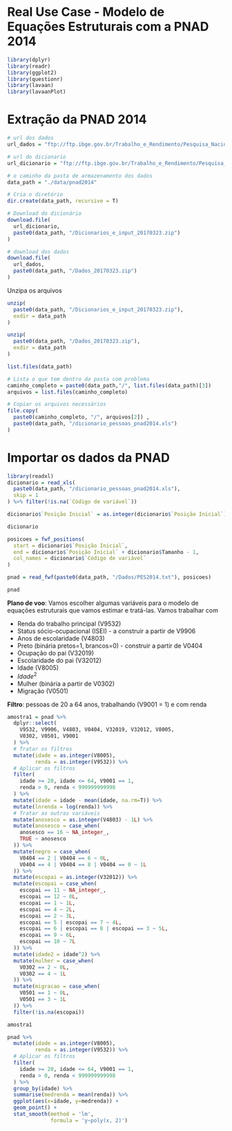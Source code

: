 # Real Use Case - Modelo de Equações Estruturais com a PNAD 2014

```r
library(dplyr)
library(readr)
library(ggplot2)
library(questionr)
library(lavaan)
library(lavaanPlot)
```

# Extração da PNAD 2014

```r
# url dos dados
url_dados = "ftp://ftp.ibge.gov.br/Trabalho_e_Rendimento/Pesquisa_Nacional_por_Amostra_de_Domicilios_anual/microdados/2014/Dados_20170323.zip"

# url do dicionario
url_dicionario = "ftp://ftp.ibge.gov.br/Trabalho_e_Rendimento/Pesquisa_Nacional_por_Amostra_de_Domicilios_anual/microdados/2014/Dicionarios_e_input_20170323.zip"

# o caminho da pasta de armazenamento dos dados
data_path = "./data/pnad2014"

# Cria o diretório
dir.create(data_path, recursive = T)

# Download do dicionário
download.file(
  url_dicionario,
  paste0(data_path, "/Dicionarios_e_input_20170323.zip")
)

# download dos dados
download.file(
  url_dados,
  paste0(data_path, "/Dados_20170323.zip")
)
```

Unzipa os arquivos

```r
unzip(
  paste0(data_path, "/Dicionarios_e_input_20170323.zip"),
  exdir = data_path
)

unzip(
  paste0(data_path, "/Dados_20170323.zip"),
  exdir = data_path
)
```

```r
list.files(data_path)
```

```r
# Lista o que tem dentro da pasta com problema
caminho_completo = paste0(data_path,"/", list.files(data_path)[3])
arquivos = list.files(caminho_completo)

# Copiar os arquivos necessários
file.copy(
  paste0(caminho_completo, "/", arquivos[2]) ,
  paste0(data_path, "/dicionario_pessoas_pnad2014.xls")
)
```

# Importar os dados da PNAD

```r
library(readxl)
dicionario = read_xls(
  paste0(data_path, "/dicionario_pessoas_pnad2014.xls"),
  skip = 1
) %>% filter(!is.na(`Código de variável`))

dicionario$`Posição Inicial` = as.integer(dicionario$`Posição Inicial`)

dicionario
```

```r
posicoes = fwf_positions(
  start = dicionario$`Posição Inicial`,
  end = dicionario$`Posição Inicial` + dicionario$Tamanho - 1,
  col_names = dicionario$`Código de variável`
)

pnad = read_fwf(paste0(data_path, "/Dados/PES2014.txt"), posicoes)
```

```r
pnad
```

**Plano de voo**: Vamos escolher algumas variáveis para o modelo de equações estruturais que vamos estimar e tratá-las. Vamos trabalhar com

-   Renda do trabalho principal (V9532)
-   Status sócio-ocupacional (ISEI) - a construir a partir de V9906
-   Anos de escolaridade (V4803)
-   Preto (binária pretos=1, brancos=0) - construir a partir de V0404
-   Ocupação do pai (V32019)
-   Escolaridade do pai (V32012)
-   Idade (V8005)
-   $Idade^2$
-   Mulher (binária a partir de V0302)
-   Migração (V0501)

**Filtro**: pessoas de 20 a 64 anos, trabalhando (V9001 = 1) e com renda

```r
amostra1 = pnad %>% 
  dplyr::select(
    V9532, V9906, V4803, V0404, V32019, V32012, V8005, 
    V0302, V0501, V9001
  ) %>% 
  # Tratar os filtros
  mutate(idade = as.integer(V8005), 
         renda = as.integer(V9532)) %>% 
  # Aplicar os filtros
  filter(
    idade >= 20, idade <= 64, V9001 == 1,
    renda > 0, renda < 999999999998
  ) %>% 
  mutate(idade = idade - mean(idade, na.rm=T)) %>% 
  mutate(lnrenda = log(renda)) %>% 
  # Tratar as outras variáveis
  mutate(anosesco = as.integer(V4803) - 1L) %>% 
  mutate(anosesco = case_when(
    anosesco == 16 ~ NA_integer_,
    TRUE ~ anosesco
  )) %>% 
  mutate(negro = case_when(
    V0404 == 2 | V0404 == 6 ~ 0L,
    V0404 == 4 | V0404 == 8 | V0404 == 0 ~ 1L
  )) %>% 
  mutate(escopai = as.integer(V32012)) %>% 
  mutate(escopai = case_when(
    escopai == 11 ~ NA_integer_,
    escopai == 12 ~ 0L,
    escopai == 1 ~ 1L,
    escopai == 4 ~ 2L,
    escopai == 2 ~ 3L,
    escopai == 5 | escopai == 7 ~ 4L,
    escopai == 6 | escopai == 8 | escopai == 3 ~ 5L,
    escopai == 9 ~ 6L,
    escopai == 10 ~ 7L
  )) %>% 
  mutate(idade2 = idade^2) %>% 
  mutate(mulher = case_when(
    V0302 == 2 ~ 0L,
    V0302 == 4 ~ 1L
  )) %>% 
  mutate(migracao = case_when(
    V0501 == 1 ~ 0L,
    V0501 == 3 ~ 1L
  )) %>% 
  filter(!is.na(escopai))

amostra1
```

```r
pnad %>% 
  mutate(idade = as.integer(V8005), 
         renda = as.integer(V9532)) %>% 
  # Aplicar os filtros
  filter(
    idade >= 20, idade <= 64, V9001 == 1,
    renda > 0, renda < 999999999998
  ) %>% 
  group_by(idade) %>% 
  summarise(medrenda = mean(renda)) %>% 
  ggplot(aes(x=idade, y=medrenda)) +
  geom_point() + 
  stat_smooth(method = 'lm',
              formula = 'y~poly(x, 2)')
```
